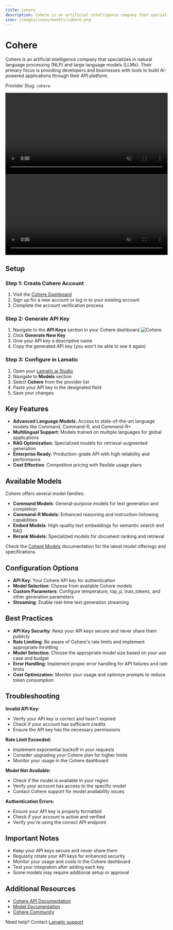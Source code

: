 ```yaml
---
title: Cohere
description: Cohere is an artificial intelligence company that specializes in natural language processing (NLP) and large language models (LLMs), providing developers and businesses with tools to build AI-powered applications through their API platform.
icon: /images/icons/models/cohere.png
---
```


[Cohere Dashboard]: https://dashboard.cohere.com/
[Cohere API Docs]: https://docs.cohere.com/
[Cohere Models]: https://docs.cohere.com/docs/models

[Lamatic.ai Studio]: https://studio.lamatic.ai
[Lamatic support]: https://lamatic.ai/docs/slack


# Cohere
<IntegrationOverviw slug="cohere" type="models" />

Cohere is an artificial intelligence company that specializes in natural language processing (NLP) and large language models (LLMs). Their primary focus is providing developers and businesses with tools to build AI-powered applications through their API platform.

<Callout type="info">Provider Slug: `cohere`</Callout>

<video controls loop width="100%" autoplay muted controlslist="nodownload" className="mt-4">
    <source src="/public/videos/integrations/s3.mp4" type="video/mp4" />
    Your browser does not support the video tag.
</video>

<video controls loop width="100%" autoplay muted controlslist="nodownload" className="mt-4">
    <source src="/public/videos/models/cohere.mp4" type="video/mp4" />
    Your browser does not support the video tag.
</video>

## Setup

### Step 1: Create Cohere Account
1. Visit the [Cohere Dashboard][Cohere Dashboard]
2. Sign up for a new account or log in to your existing account
3. Complete the account verification process

### Step 2: Generate API Key
1. Navigate to the **API Keys** section in your Cohere dashboard
    ![Cohere](./img/cohereai.png)
2. Click **Generate New Key**
3. Give your API key a descriptive name
4. Copy the generated API key (you won't be able to see it again)

### Step 3: Configure in Lamatic
1. Open your [Lamatic.ai Studio]
2. Navigate to **Models** section
3. Select **Cohere** from the provider list
4. Paste your API key in the designated field
5. Save your changes



## Key Features

- **Advanced Language Models**: Access to state-of-the-art language models like Command, Command-R, and Command-R+
- **Multilingual Support**: Models trained on multiple languages for global applications
- **RAG Optimization**: Specialized models for retrieval-augmented generation
- **Enterprise Ready**: Production-grade API with high reliability and performance
- **Cost Effective**: Competitive pricing with flexible usage plans

## Available Models

Cohere offers several model families:

- **Command Models**: General-purpose models for text generation and completion
- **Command-R Models**: Enhanced reasoning and instruction-following capabilities
- **Embed Models**: High-quality text embeddings for semantic search and RAG
- **Rerank Models**: Specialized models for document ranking and retrieval

Check the [Cohere Models][Cohere Models] documentation for the latest model offerings and specifications.

## Configuration Options

- **API Key**: Your Cohere API key for authentication
- **Model Selection**: Choose from available Cohere models
- **Custom Parameters**: Configure temperature, top_p, max_tokens, and other generation parameters
- **Streaming**: Enable real-time text generation streaming

## Best Practices

- **API Key Security**: Keep your API keys secure and never share them publicly
- **Rate Limiting**: Be aware of Cohere's rate limits and implement appropriate throttling
- **Model Selection**: Choose the appropriate model size based on your use case and budget
- **Error Handling**: Implement proper error handling for API failures and rate limits
- **Cost Optimization**: Monitor your usage and optimize prompts to reduce token consumption

## Troubleshooting

**Invalid API Key:**
- Verify your API key is correct and hasn't expired
- Check if your account has sufficient credits
- Ensure the API key has the necessary permissions

**Rate Limit Exceeded:**
- Implement exponential backoff in your requests
- Consider upgrading your Cohere plan for higher limits
- Monitor your usage in the Cohere dashboard

**Model Not Available:**
- Check if the model is available in your region
- Verify your account has access to the specific model
- Contact Cohere support for model availability issues

**Authentication Errors:**
- Ensure your API key is properly formatted
- Check if your account is active and verified
- Verify you're using the correct API endpoint

## Important Notes

- Keep your API keys secure and never share them
- Regularly rotate your API keys for enhanced security
- Monitor your usage and costs in the Cohere dashboard
- Test your integration after adding each key
- Some models may require additional setup or approval

## Additional Resources

- [Cohere API Documentation][Cohere API Docs]
- [Model Documentation][Cohere Models]
- [Cohere Community](https://community.cohere.com/)

Need help? Contact [Lamatic support]